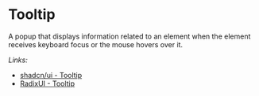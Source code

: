 
<Meta of={TooltipStories} />

# Tooltip

A popup that displays information related to an element when the element receives keyboard focus or the mouse hovers over it.

_Links:_

- [shadcn/ui - Tooltip](https://ui.shadcn.com/docs/components/tooltip)
- [RadixUI - Tooltip](https://www.radix-ui.com/docs/primitives/components/tooltip)

<Canvas of={TooltipStories.Default} />

<Controls />
